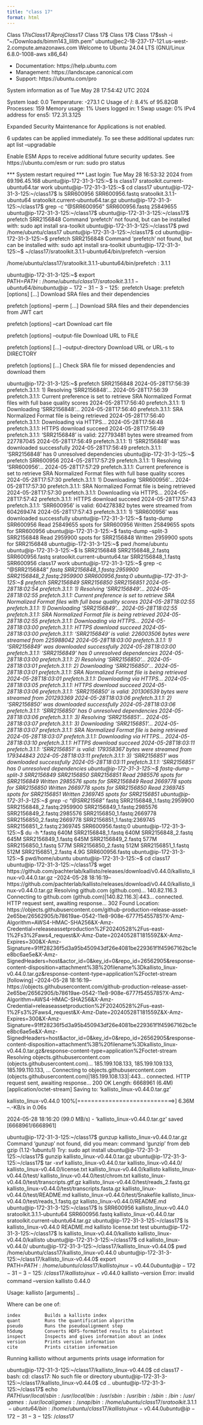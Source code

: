 ```yaml
---
title: "class 17"
format: html
---
```


Class 17$ls
Class 17.Rproj
Class 17$
Class 17$
Class 17$
Class 17$ssh -i "~/Downloads/bimm143_lilith.pem" ubuntu@ec2-18-237-17-121.us-west-2.compute.amazonaws.com
Welcome to Ubuntu 24.04 LTS (GNU/Linux 6.8.0-1008-aws x86_64)

 * Documentation:  https://help.ubuntu.com
 * Management:     https://landscape.canonical.com
 * Support:        https://ubuntu.com/pro

 System information as of Tue May 28 17:54:42 UTC 2024

  System load:  0.0               Temperature:           -273.1 C
  Usage of /:   8.4% of 95.82GB   Processes:             159
  Memory usage: 1%                Users logged in:       1
  Swap usage:   0%                IPv4 address for ens5: 172.31.3.125


Expanded Security Maintenance for Applications is not enabled.

6 updates can be applied immediately.
To see these additional updates run: apt list --upgradable

Enable ESM Apps to receive additional future security updates.
See https://ubuntu.com/esm or run: sudo pro status


*** System restart required ***
Last login: Tue May 28 16:53:32 2024 from 69.196.45.168
ubuntu@ip-172-31-3-125:~$ ls
class17  sratoolkit.current-ubuntu64.tar  work
ubuntu@ip-172-31-3-125:~$ cd class17
ubuntu@ip-172-31-3-125:~/class17$ ls
SRR600956  SRR600956.fastq  sratoolkit.3.1.1-ubuntu64  sratoolkit.current-ubuntu64.tar.gz
ubuntu@ip-172-31-3-125:~/class17$ grep -c "@SRR600956" SRR600956.fastq
25849655
ubuntu@ip-172-31-3-125:~/class17$ 
ubuntu@ip-172-31-3-125:~/class17$ prefetch SRR2156848
Command 'prefetch' not found, but can be installed with:
sudo apt install sra-toolkit
ubuntu@ip-172-31-3-125:~/class17$ pwd
/home/ubuntu/class17
ubuntu@ip-172-31-3-125:~/class17$ cd
ubuntu@ip-172-31-3-125:~$ prefetch SRR2156848
Command 'prefetch' not found, but can be installed with:
sudo apt install sra-toolkit
ubuntu@ip-172-31-3-125:~$  ~/class17/sratoolkit.3.1.1-ubuntu64/bin/prefetch --version

/home/ubuntu/class17/sratoolkit.3.1.1-ubuntu64/bin/prefetch : 3.1.1

ubuntu@ip-172-31-3-125:~$ export PATH=$PATH:/home/ubuntu/class17/sratoolkit.3.1.1-ubuntu64/bin
ubuntu@ip-172-31-3-125:~$ prefetch
Usage:
  prefetch [options] <SRA accession> [...]
  Download SRA files and their dependencies

  prefetch [options] --perm <JWT cart file> <SRA accession> [...]
  Download SRA files and their dependencies from JWT cart

  prefetch [options] --cart <kart file>
  Download cart file

  prefetch [options] <URL> --output-file <FILE>
  Download URL to FILE

  prefetch [options] <URL> [...] --output-directory <DIRECTORY>
  Download URL or URL-s to DIRECTORY

  prefetch [options] <SRA file> [...]
  Check SRA file for missed dependencies and download them

ubuntu@ip-172-31-3-125:~$ prefetch SRR2156848
2024-05-28T17:56:39 prefetch.3.1.1: 1) Resolving 'SRR2156848'...
2024-05-28T17:56:39 prefetch.3.1.1: Current preference is set to retrieve SRA Normalized Format files with full base quality scores
2024-05-28T17:56:40 prefetch.3.1.1: 1) Downloading 'SRR2156848'...
2024-05-28T17:56:40 prefetch.3.1.1:  SRA Normalized Format file is being retrieved
2024-05-28T17:56:40 prefetch.3.1.1:  Downloading via HTTPS...
2024-05-28T17:56:48 prefetch.3.1.1:  HTTPS download succeed
2024-05-28T17:56:49 prefetch.3.1.1:  'SRR2156848' is valid: 227793481 bytes were streamed from 227787045
2024-05-28T17:56:49 prefetch.3.1.1: 1) 'SRR2156848' was downloaded successfully
2024-05-28T17:56:49 prefetch.3.1.1: 'SRR2156848' has 0 unresolved dependencies
ubuntu@ip-172-31-3-125:~$ prefetch SRR600956
2024-05-28T17:57:29 prefetch.3.1.1: 1) Resolving 'SRR600956'...
2024-05-28T17:57:29 prefetch.3.1.1: Current preference is set to retrieve SRA Normalized Format files with full base quality scores
2024-05-28T17:57:30 prefetch.3.1.1: 1) Downloading 'SRR600956'...
2024-05-28T17:57:30 prefetch.3.1.1:  SRA Normalized Format file is being retrieved
2024-05-28T17:57:30 prefetch.3.1.1:  Downloading via HTTPS...
2024-05-28T17:57:42 prefetch.3.1.1:  HTTPS download succeed
2024-05-28T17:57:43 prefetch.3.1.1:  'SRR600956' is valid: 604278382 bytes were streamed from 604269474
2024-05-28T17:57:43 prefetch.3.1.1: 1) 'SRR600956' was downloaded successfully
ubuntu@ip-172-31-3-125:~$ fastq-dump SRR600956
Read 25849655 spots for SRR600956
Written 25849655 spots for SRR600956
ubuntu@ip-172-31-3-125:~$ fastq-dump --split-3 SRR2156848
Read 2959900 spots for SRR2156848
Written 2959900 spots for SRR2156848
ubuntu@ip-172-31-3-125:~$ pwd
/home/ubuntu
ubuntu@ip-172-31-3-125:~$ ls
SRR2156848          SRR2156848_2.fastq  SRR600956.fastq  sratoolkit.current-ubuntu64.tar
SRR2156848_1.fastq  SRR600956           class17          work
ubuntu@ip-172-31-3-125:~$ grep -c "@SRR2156848" *fastq
SRR2156848_1.fastq:2959900
SRR2156848_2.fastq:2959900
SRR600956.fastq:0
ubuntu@ip-172-31-3-125:~$ prefetch SRR2156849 SRR2156850 SRR2156851
2024-05-28T18:02:54 prefetch.3.1.1: 1) Resolving 'SRR2156849'...
2024-05-28T18:02:55 prefetch.3.1.1: Current preference is set to retrieve SRA Normalized Format files with full base quality scores
2024-05-28T18:02:55 prefetch.3.1.1: 1) Downloading 'SRR2156849'...
2024-05-28T18:02:55 prefetch.3.1.1:  SRA Normalized Format file is being retrieved
2024-05-28T18:02:55 prefetch.3.1.1:  Downloading via HTTPS...
2024-05-28T18:03:00 prefetch.3.1.1:  HTTPS download succeed
2024-05-28T18:03:00 prefetch.3.1.1:  'SRR2156849' is valid: 226003506 bytes were streamed from 225988042
2024-05-28T18:03:00 prefetch.3.1.1: 1) 'SRR2156849' was downloaded successfully
2024-05-28T18:03:00 prefetch.3.1.1: 'SRR2156849' has 0 unresolved dependencies
2024-05-28T18:03:00 prefetch.3.1.1: 2) Resolving 'SRR2156850'...
2024-05-28T18:03:01 prefetch.3.1.1: 2) Downloading 'SRR2156850'...
2024-05-28T18:03:01 prefetch.3.1.1:  SRA Normalized Format file is being retrieved
2024-05-28T18:03:01 prefetch.3.1.1:  Downloading via HTTPS...
2024-05-28T18:03:05 prefetch.3.1.1:  HTTPS download succeed
2024-05-28T18:03:06 prefetch.3.1.1:  'SRR2156850' is valid: 201306539 bytes were streamed from 201293369
2024-05-28T18:03:06 prefetch.3.1.1: 2) 'SRR2156850' was downloaded successfully
2024-05-28T18:03:06 prefetch.3.1.1: 'SRR2156850' has 0 unresolved dependencies
2024-05-28T18:03:06 prefetch.3.1.1: 3) Resolving 'SRR2156851'...
2024-05-28T18:03:07 prefetch.3.1.1: 3) Downloading 'SRR2156851'...
2024-05-28T18:03:07 prefetch.3.1.1:  SRA Normalized Format file is being retrieved
2024-05-28T18:03:07 prefetch.3.1.1:  Downloading via HTTPS...
2024-05-28T18:03:10 prefetch.3.1.1:  HTTPS download succeed
2024-05-28T18:03:11 prefetch.3.1.1:  'SRR2156851' is valid: 179358367 bytes were streamed from 179344843
2024-05-28T18:03:11 prefetch.3.1.1: 3) 'SRR2156851' was downloaded successfully
2024-05-28T18:03:11 prefetch.3.1.1: 'SRR2156851' has 0 unresolved dependencies
ubuntu@ip-172-31-3-125:~$ fastq-dump --split-3 SRR2156849 SRR2156850 SRR2156851
Read 2985576 spots for SRR2156849
Written 2985576 spots for SRR2156849
Read 2669778 spots for SRR2156850
Written 2669778 spots for SRR2156850
Read 2369745 spots for SRR2156851
Written 2369745 spots for SRR2156851
ubuntu@ip-172-31-3-125:~$ grep -c "@SRR21568" *fastq
SRR2156848_1.fastq:2959900
SRR2156848_2.fastq:2959900
SRR2156849_1.fastq:2985576
SRR2156849_2.fastq:2985576
SRR2156850_1.fastq:2669778
SRR2156850_2.fastq:2669778
SRR2156851_1.fastq:2369745
SRR2156851_2.fastq:2369745
SRR600956.fastq:0
ubuntu@ip-172-31-3-125:~$ du -h *.fastq
640M    SRR2156848_1.fastq
640M    SRR2156848_2.fastq
645M    SRR2156849_1.fastq
645M    SRR2156849_2.fastq
577M    SRR2156850_1.fastq
577M    SRR2156850_2.fastq
512M    SRR2156851_1.fastq
512M    SRR2156851_2.fastq
4.9G    SRR600956.fastq
ubuntu@ip-172-31-3-125:~$ pwd/home/ubuntu
ubuntu@ip-172-31-3-125:~$ cd class17
ubuntu@ip-172-31-3-125:~/class17$ wget https://github.com/pachterlab/kallisto/releases/download/v0.44.0/kallisto_linux-v0.44.0.tar.gz
--2024-05-28 18:16:19--  https://github.com/pachterlab/kallisto/releases/download/v0.44.0/kallisto_linux-v0.44.0.tar.gz
Resolving github.com (github.com)... 140.82.116.3
Connecting to github.com (github.com)|140.82.116.3|:443... connected.
HTTP request sent, awaiting response... 302 Found
Location: https://objects.githubusercontent.com/github-production-release-asset-2e65be/26562905/b78619ae-0542-11e8-908e-6777f5455785?X-Amz-Algorithm=AWS4-HMAC-SHA256&X-Amz-Credential=releaseassetproduction%2F20240528%2Fus-east-1%2Fs3%2Faws4_request&X-Amz-Date=20240528T181559Z&X-Amz-Expires=300&X-Amz-Signature=91ff28236f5d3a95b450943df26e4081be229361f1f45967162bc1ee8bc6ae5e&X-Amz-SignedHeaders=host&actor_id=0&key_id=0&repo_id=26562905&response-content-disposition=attachment%3B%20filename%3Dkallisto_linux-v0.44.0.tar.gz&response-content-type=application%2Foctet-stream [following]
--2024-05-28 18:16:19--  https://objects.githubusercontent.com/github-production-release-asset-2e65be/26562905/b78619ae-0542-11e8-908e-6777f5455785?X-Amz-Algorithm=AWS4-HMAC-SHA256&X-Amz-Credential=releaseassetproduction%2F20240528%2Fus-east-1%2Fs3%2Faws4_request&X-Amz-Date=20240528T181559Z&X-Amz-Expires=300&X-Amz-Signature=91ff28236f5d3a95b450943df26e4081be229361f1f45967162bc1ee8bc6ae5e&X-Amz-SignedHeaders=host&actor_id=0&key_id=0&repo_id=26562905&response-content-disposition=attachment%3B%20filename%3Dkallisto_linux-v0.44.0.tar.gz&response-content-type=application%2Foctet-stream
Resolving objects.githubusercontent.com (objects.githubusercontent.com)... 185.199.108.133, 185.199.109.133, 185.199.110.133, ...
Connecting to objects.githubusercontent.com (objects.githubusercontent.com)|185.199.108.133|:443... connected.
HTTP request sent, awaiting response... 200 OK
Length: 6668961 (6.4M) [application/octet-stream]
Saving to: ‘kallisto_linux-v0.44.0.tar.gz’

kallisto_linux-v0.44.0 100%[============================>]   6.36M  --.-KB/s    in 0.06s   

2024-05-28 18:16:20 (99.0 MB/s) - ‘kallisto_linux-v0.44.0.tar.gz’ saved [6668961/6668961]

ubuntu@ip-172-31-3-125:~/class17$ gunzup kallisto_linux-v0.44.0.tar.gz 
Command 'gunzup' not found, did you mean:
  command 'gunzip' from deb gzip (1.12-1ubuntu1)
Try: sudo apt install <deb name>
ubuntu@ip-172-31-3-125:~/class17$ gunzip kallisto_linux-v0.44.0.tar.gz 
ubuntu@ip-172-31-3-125:~/class17$ tar -xvf kallisto_linux-v0.44.0.tar 
kallisto_linux-v0.44.0/
kallisto_linux-v0.44.0/license.txt
kallisto_linux-v0.44.0/kallisto
kallisto_linux-v0.44.0/test/
kallisto_linux-v0.44.0/test/chrom.txt
kallisto_linux-v0.44.0/test/transcripts.gtf.gz
kallisto_linux-v0.44.0/test/reads_2.fastq.gz
kallisto_linux-v0.44.0/test/transcripts.fasta.gz
kallisto_linux-v0.44.0/test/README.md
kallisto_linux-v0.44.0/test/Snakefile
kallisto_linux-v0.44.0/test/reads_1.fastq.gz
kallisto_linux-v0.44.0/README.md
ubuntu@ip-172-31-3-125:~/class17$ ls
SRR600956        kallisto_linux-v0.44.0      sratoolkit.3.1.1-ubuntu64
SRR600956.fastq  kallisto_linux-v0.44.0.tar  sratoolkit.current-ubuntu64.tar.gz
ubuntu@ip-172-31-3-125:~/class17$ ls kallisto_linux-v0.44.0
README.md  kallisto  license.txt  test
ubuntu@ip-172-31-3-125:~/class17$ ls kallisto_linux-v0.44.0/kallisto 
kallisto_linux-v0.44.0/kallisto
ubuntu@ip-172-31-3-125:~/class17$ cd kallisto_linux-v0.44.0/
ubuntu@ip-172-31-3-125:~/class17/kallisto_linux-v0.44.0$ pwd
/home/ubuntu/class17/kallisto_linux-v0.44.0
ubuntu@ip-172-31-3-125:~/class17/kallisto_linux-v0.44.0$ export PATH=$PATH:/home/ubuntu/class17/kallisto_linux-v0.44.0
ubuntu@ip-172-31-3-125:~/class17/kallisto_linux-v0.44.0$ kallisto --version
Error: invalid command --version
kallisto 0.44.0

Usage: kallisto <CMD> [arguments] ..

Where <CMD> can be one of:

    index         Builds a kallisto index 
    quant         Runs the quantification algorithm 
    pseudo        Runs the pseudoalignment step 
    h5dump        Converts HDF5-formatted results to plaintext
    inspect       Inspects and gives information about an index
    version       Prints version information
    cite          Prints citation information

Running kallisto <CMD> without arguments prints usage information for <CMD>

ubuntu@ip-172-31-3-125:~/class17/kallisto_linux-v0.44.0$ cd class17
-bash: cd: class17: No such file or directory
ubuntu@ip-172-31-3-125:~/class17/kallisto_linux-v0.44.0$ cd ..
ubuntu@ip-172-31-3-125:~/class17$ echo $PATH
/usr/local/sbin:/usr/local/bin:/usr/sbin:/usr/bin:/sbin:/bin:/usr/games:/usr/local/games:/snap/bin:/home/ubuntu/class17/sratoolkit.3.1.1-ubuntu64/bin:/home/ubuntu/class17/kallisto_linux-v0.44.0
ubuntu@ip-172-31-3-125:~/class17$ 